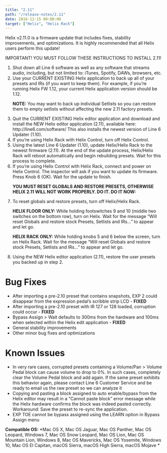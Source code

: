 ```yaml
---
title: "2.11"
path: "/release-notes/2.11"
date: 2016-12-15 00:00:00
target: ["Helix", "Helix Rack"]
---
```


Helix v2.11.0 is a firmware update that includes fixes, stability improvements, and optimizations. It is highly recommended that all Helix users perform this update!

<div className="message is-danger">
    <div className="message-header">
        <p>IMPORTANT! YOU MUST FOLLOW THESE INSTRUCTIONS TO INSTALL 2.11!</p>
    </div>
    <div className="message-body">
        <ol>
            <li>Shut down all Line 6 software as well as any software that streams audio, including, but not limited to: iTunes, Spotify, DAWs, browsers, etc.</li>
            <li>Use your CURRENT EXISTING Helix application to back up all of your presets and IRs (if you want to keep them). For example, if you’re running Helix FW 1.12, your current Helix application version should be 1.12.</li>
            <p style={{marginTop:'10px'}}><strong>NOTE:</strong> You may want to back up individual Setlists so you can restore them to empty setlists without affecting the new 2.11 factory presets.</p>
            <li>Quit the CURRENT EXISTING Helix editor application and download and install the NEW Helix editor application (2.11), available here: http://line6.com/software/ This also installs the newest version of Line 6 Updater (1.10).</li>
            <li>If you’re using Helix Rack with Helix Control, turn off Helix Control.</li>
            <li>Using the latest Line 6 Updater (1.10), update Helix/Helix Rack to the newest firmware (2.11). At the end of the update process, Helix/Helix Rack will reboot automatically and begin rebuilding presets. Wait for this process to complete.</li>
            <li>If you’re using Helix Control with Helix Rack, connect and power on Helix Control. The inspector will ask if you want to update its firmware. Press Knob 6 (OK). Wait for the update to finish.</li>
            <p style={{marginTop:'15px'}}><strong>YOU MUST RESET GLOBALS AND RESTORE PRESETS, OTHERWISE HELIX 2.11 WILL NOT WORK PROPERLY. DO IT. DO IT NOW:</strong></p>
            <li>To reset globals and restore presets, turn off Helix/Helix Rack.</li>
            <p style={{marginTop: '10px'}}><strong>HELIX FLOOR ONLY:</strong> While holding footswitches 9 and 10 (middle two switches on the bottom row), turn on Helix. Wait for the message “Will reset Globals and restore stock Presets, Setlists and IRs…” to appear and let go.</p>
            <p><strong>HELIX RACK ONLY:</strong> While holding knobs 5 and 6 below the screen, turn on Helix Rack. Wait for the message “Will reset Globals and restore stock Presets, Setlists and IRs…” to appear and let go.</p>
            <li>Using the NEW Helix editor application (2.11), restore the user presets you backed up in step 2.</li>
        </ol>
    </div>
</div>

# Bug Fixes
- After importing a pre-2.10 preset that contains snapshots, EXP 2 could disappear from the expression pedal’s scribble strip LCD - **FIXED**
- After importing a pre-2.10 preset with IR 127 or 128 loaded, corruption could occur - **FIXED**
- Bypass Assign > Wait defaults to 300ms from the hardware and 100ms when selected within the Helix edit application - **FIXED**
- General stability improvements
- Other minor bug fixes and optimizations

# Known Issues
- In very rare cases, corrupted presets containing a Volume/Pan > Volume Pedal block can cause volume to drop to 0%. In such cases, completely clear the Volume Pedal block and add again. If the same preset exhibits this behavior again, please contact Line 6 Customer Service and be ready to email us the raw preset so we can analyze it
- Copying and pasting a block assigned to auto enable/bypass from the Helix editor may result in a “Cannot paste block” error message while the Helix hardware confirms the block was indeed pasted correctly. Workaround: Save the preset to re-sync the application.
- EXP TOE cannot be bypass assigned using the LEARN option in Bypass Assign menu

**Compatible OS:** *Mac OS X, Mac OS Jaguar, Mac OS Panther, Mac OS Leopard, Windows 7, Mac OS Snow Leopard, Mac OS Lion, Mac OS Mountain Lion, Windows 8, Mac OS Mavericks, Mac OS Yosemite, Windows 10, Mac OS El Capitan, macOS Sierra, macOS High Sierra, macOS Mojave *
